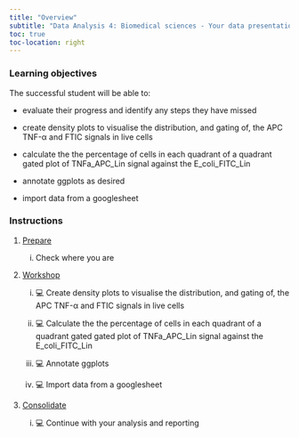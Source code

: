 ```yaml
---
title: "Overview"
subtitle: "Data Analysis 4: Biomedical sciences - Your data presentation"
toc: true
toc-location: right
---
```




### Learning objectives

The successful student will be able to:

-   evaluate their progress and identify any steps they have missed

-   create density plots to visualise the distribution, and gating of,
    the APC TNF-α and FTIC signals in live cells

-   calculate the the percentage of cells in each quadrant of a quadrant
    gated plot of TNFa_APC_Lin signal against the E_coli_FITC_Lin 

-   annotate ggplots as desired

-   import data from a googlesheet

### Instructions

1.  [Prepare](study_before_workshop.qmd)
    i.  Check where you are

2.  [Workshop](workshop.qmd)
    
    i. 💻  Create density plots to visualise the distribution, and gating of,
    the APC TNF-α and FTIC signals in live cells
    
    ii. 💻  Calculate the the percentage of cells in each quadrant of a quadrant
    gated gated plot of TNFa_APC_Lin signal against the E_coli_FITC_Lin
    
    iii. 💻  Annotate ggplots
    
    iv. 💻  Import data from a googlesheet

3.  [Consolidate](study_after_workshop.qmd)

    i.  💻 Continue with your analysis and reporting


